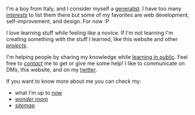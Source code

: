 I'm a boy from Italy, and I consider myself a [generalist](https://en.wikipedia.org/wiki/Generalist). I have too many [*interests*](/interests) to list them there but some of my favorites are web development, self-improvement, and design. For now :P

I love learning stuff while feeling like a novice. 
If I'm not learning I'm creating something with the stuff I learned, like this website and other [*projects*](/projects).

I'm helping people by sharing my knowledge while [learning in public](https://youtu.be/2wqHHgWsTcs?t=36). Feel free to [*contact*](/contact) me to get or give me some help! I like to communicate on DMs, this website, and on my [twitter](https://twitter.com/edondigital). 

If you want to know more about me you can check my: 
- what I'm up to [*now*](/now)
- [*wonder room*](/wonder-room)
- [*sitemap*](/sitemap)